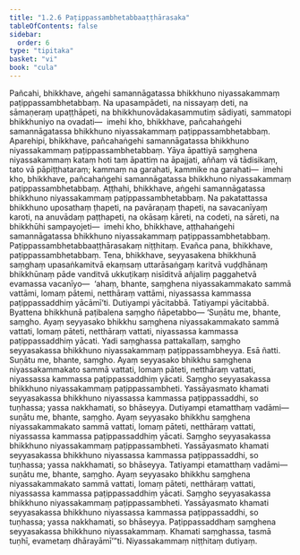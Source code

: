 ```yaml
---
title: "1.2.6 Paṭippassambhetabbaaṭṭhārasaka"
tableOfContents: false
sidebar:
  order: 6
type: "tipitaka"
basket: "vi"
book: "cula"
---
```



<DynamicBreadcrumb />

<Division number="19" book="cula" e="ch" v="4" p="21">

<Paragraph number="107" book="cula">
Pañcahi, bhikkhave, aṅgehi samannāgatassa bhikkhuno niyassakammaṃ paṭippassambhetabbaṃ. Na upasampādeti, na nissayaṃ deti, na sāmaṇeraṃ upaṭṭhāpeti, na bhikkhunovādakasammutiṃ sādiyati, sammatopi bhikkhuniyo na ovadati—  imehi kho, bhikkhave, pañcahaṅgehi samannāgatassa bhikkhuno niyassakammaṃ paṭippassambhetabbaṃ.
</Paragraph>

<Paragraph number="108" book="cula">
Aparehipi, bhikkhave, pañcahaṅgehi samannāgatassa bhikkhuno niyassakammaṃ paṭippassambhetabbaṃ. Yāya āpattiyā saṃghena niyassakammaṃ kataṃ hoti taṃ āpattiṃ na āpajjati, aññaṃ vā tādisikaṃ, tato vā pāpiṭṭhataraṃ; kammaṃ na garahati, kammike na garahati—  imehi kho, bhikkhave, pañcahaṅgehi samannāgatassa bhikkhuno niyassakammaṃ paṭippassambhetabbaṃ.
</Paragraph>

<Paragraph number="109" book="cula">
Aṭṭhahi, bhikkhave, aṅgehi samannāgatassa bhikkhuno niyassakammaṃ paṭippassambhetabbaṃ. Na pakatattassa bhikkhuno uposathaṃ ṭhapeti, na pavāraṇaṃ ṭhapeti, na savacanīyaṃ karoti, na anuvādaṃ paṭṭhapeti, na okāsaṃ kāreti, na codeti, na sāreti, na bhikkhūhi sampayojeti—  imehi kho, bhikkhave, aṭṭhahaṅgehi samannāgatassa bhikkhuno niyassakammaṃ paṭippassambhetabbaṃ.

</Paragraph>
</Division>

<Paragraph number="110" type="center" book="cula">
Paṭippassambhetabbaaṭṭhārasakaṃ niṭṭhitaṃ.


</Paragraph>

<Division number="20" book="cula" e="ch" v="4" p="21">

<Paragraph number="111" book="cula">
Evañca pana, bhikkhave, paṭippassambhetabbaṃ. Tena, bhikkhave, seyyasakena bhikkhunā saṃghaṃ upasaṅkamitvā ekaṃsaṃ uttarāsaṅgaṃ karitvā vuḍḍhānaṃ bhikkhūnaṃ pāde vanditvā ukkuṭikaṃ nisīditvā añjaliṃ paggahetvā evamassa vacanīyo—  ‘ahaṃ, bhante, saṃghena niyassakammakato sammā vattāmi, lomaṃ pātemi, netthāraṃ vattāmi, niyassassa kammassa paṭippassaddhiṃ yācāmī’ti. Dutiyampi yācitabbā. Tatiyampi yācitabbā. Byattena bhikkhunā paṭibalena saṃgho ñāpetabbo—
</Paragraph>

<Paragraph number="112" book="cula">
‘Suṇātu me, bhante, saṃgho. Ayaṃ seyyasako bhikkhu saṃghena niyassakammakato sammā vattati, lomaṃ pāteti, netthāraṃ vattati, niyassassa kammassa paṭippassaddhiṃ yācati. Yadi saṃghassa pattakallaṃ, saṃgho seyyasakassa bhikkhuno niyassakammaṃ paṭippassambheyya. Esā ñatti.
</Paragraph>

<Paragraph number="113" book="cula">
Suṇātu me, bhante, saṃgho. Ayaṃ seyyasako bhikkhu saṃghena niyassakammakato sammā vattati, lomaṃ pāteti, netthāraṃ vattati, niyassassa kammassa paṭippassaddhiṃ yācati. Saṃgho seyyasakassa bhikkhuno niyassakammaṃ paṭippassambheti. Yassāyasmato khamati seyyasakassa bhikkhuno niyassassa kammassa paṭippassaddhi, so tuṇhassa; yassa nakkhamati, so bhāseyya.
</Paragraph>

<Paragraph number="114" book="cula">
Dutiyampi etamatthaṃ vadāmi—  suṇātu me, bhante, saṃgho. Ayaṃ seyyasako bhikkhu saṃghena niyassakammakato sammā vattati, lomaṃ pāteti, netthāraṃ vattati, niyassassa kammassa paṭippassaddhiṃ yācati. Saṃgho seyyasakassa bhikkhuno niyassakammaṃ paṭippassambheti. Yassāyasmato khamati seyyasakassa bhikkhuno niyassassa kammassa paṭippassaddhi, so tuṇhassa; yassa nakkhamati, so bhāseyya.
</Paragraph>

<Paragraph number="115" book="cula">
Tatiyampi etamatthaṃ vadāmi—  suṇātu me, bhante, saṃgho. Ayaṃ seyyasako bhikkhu saṃghena niyassakammakato sammā vattati, lomaṃ pāteti, netthāraṃ vattati, niyassassa kammassa paṭippassaddhiṃ yācati. Saṃgho seyyasakassa bhikkhuno niyassakammaṃ paṭippassambheti. Yassāyasmato khamati seyyasakassa bhikkhuno niyassassa kammassa paṭippassaddhi, so tuṇhassa; yassa nakkhamati, so bhāseyya.
</Paragraph>

<Paragraph number="116" book="cula">
Paṭippassaddhaṃ saṃghena seyyasakassa bhikkhuno niyassakammaṃ. Khamati saṃghassa, tasmā tuṇhī, evametaṃ dhārayāmī’”ti.

</Paragraph>
</Division>

<Paragraph number="117" type="center" book="cula">
Niyassakammaṃ niṭṭhitaṃ dutiyaṃ.
</Paragraph>